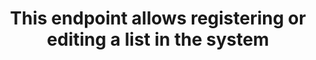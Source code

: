 ---
title: "This endpoint allows registering or editing a list in the system"
openapi: "PUT /api/v3/products/{update}"
---